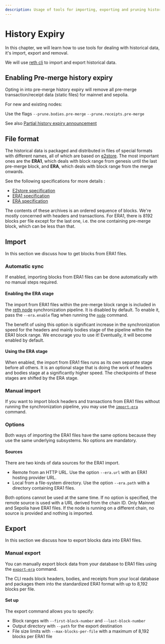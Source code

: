 ```yaml
---
description: Usage of tools for importing, exporting and pruning historical blocks
---
```


# History Expiry

In this chapter, we will learn how to use tools for dealing with historical data, it's import, export and removal.

We will use [reth cli](../cli/cli) to import and export historical data.

## Enabling Pre-merge history expiry

Opting in into pre-merge history expiry will remove all pre-merge transaction/receipt data (static files) for mainnet and sepolia.

For new and existing nodes:

Use the flags `--prune.bodies.pre-merge` `--prune.receipts.pre-merge`

See also [Partial history expiry announcement](https://blog.ethereum.org/2025/07/08/partial-history-exp)

## File format

The historical data is packaged and distributed in files of special formats with different names, all of which are based on [e2store](https://github.com/status-im/nimbus-eth2/blob/613f4a9a50c9c4bd8568844eaffb3ac15d067e56/docs/e2store.md#introduction). The most important ones are the **ERA1**, which deals with block range from genesis until the last pre-merge block, and **ERA**, which deals with block range from the merge onwards.

See the following specifications for more details :
- [E2store specification](https://github.com/eth-clients/e2store-format-specs)
- [ERA1 specification](https://github.com/eth-clients/e2store-format-specs/blob/main/formats/era1.md)
- [ERA specification](https://github.com/eth-clients/e2store-format-specs/blob/main/formats/era.md)

The contents of these archives is an ordered sequence of blocks. We're mostly concerned with headers and transactions. For ERA1, there is 8192 blocks per file except for the last one, i.e. the one containing pre-merge block, which can be less than that.

## Import

In this section we discuss how to get blocks from ERA1 files.

### Automatic sync

If enabled, importing blocks from ERA1 files can be done automatically with no manual steps required.

#### Enabling the ERA stage

The import from ERA1 files within the pre-merge block range is included in the [reth node](/cli/reth/node) synchronization pipeline. It is disabled by default. To enable it, pass the `--era.enable` flag when running the [`node`](/cli/reth/node) command.

The benefit of using this option is significant increase in the synchronization speed for the headers and mainly bodies stage of the pipeline within the ERA1 block range. We encourage you to use it! Eventually, it will become enabled by default.

#### Using the ERA stage

When enabled, the import from ERA1 files runs as its own separate stage before all others. It is an optional stage that is doing the work of headers and bodies stage at a significantly higher speed. The checkpoints of these stages are shifted by the ERA stage.

### Manual import

If you want to import block headers and transactions from ERA1 files without running the synchronization pipeline, you may use the [`import-era`](../cli/reth/import-era) command.

### Options

Both ways of importing the ERA1 files have the same options because they use the same underlying subsystems. No options are mandatory.

#### Sources

There are two kinds of data sources for the ERA1 import.
* Remote from an HTTP URL. Use the option `--era.url` with an ERA1 hosting provider URL.
* Local from a file-system directory. Use the option `--era.path` with a directory containing ERA1 files.

Both options cannot be used at the same time. If no option is specified, the remote source is used with a URL derived from the chain ID. Only Mainnet and Sepolia have ERA1 files. If the node is running on a different chain, no source is provided and nothing is imported.

## Export

In this section we discuss how to export blocks data into ERA1 files.

### Manual export
You can manually export block data from your database to ERA1 files using the [`export-era`](../cli/reth/export-era) command.

The CLI reads block headers, bodies, and receipts from your local database and packages them into the standardized ERA1 format with up to 8,192 blocks per file.

#### Set up
The export command allows you to specify:

- Block ranges with `--first-block-number` and `--last-block-number`
- Output directory with `--path` for the export destination
- File size limits with `--max-blocks-per-file` with a maximum of 8,192 blocks per ERA1 file
